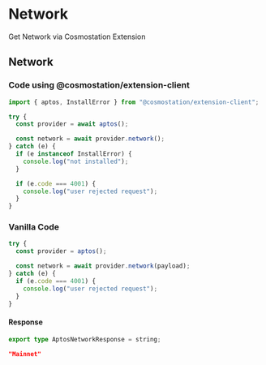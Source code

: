 # Network

Get Network via Cosmostation Extension

## Network

### Code using @cosmostation/extension-client

```typescript
import { aptos, InstallError } from "@cosmostation/extension-client";

try {
  const provider = await aptos();

  const network = await provider.network();
} catch (e) {
  if (e instanceof InstallError) {
    console.log("not installed");
  }

  if (e.code === 4001) {
    console.log("user rejected request");
  }
}
```

### Vanilla Code

```javascript
try {
  const provider = aptos();

  const network = await provider.network(payload);
} catch (e) {
  if (e.code === 4001) {
    console.log("user rejected request");
  }
}
```

#### Response

```typescript filename="Model"
export type AptosNetworkResponse = string;
```

```json filename="Example"
"Mainnet"
```
